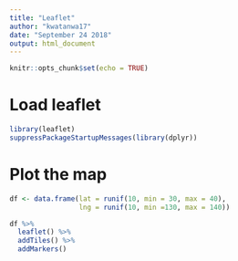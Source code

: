 ```yaml
---
title: "Leaflet"
author: "kwatanwa17"
date: "September 24 2018"
output: html_document
---
```


```r
knitr::opts_chunk$set(echo = TRUE)
```

# Load leaflet

```r
library(leaflet)
suppressPackageStartupMessages(library(dplyr))
```

# Plot the map

```r
df <- data.frame(lat = runif(10, min = 30, max = 40),
                 lng = runif(10, min =130, max = 140))

df %>% 
  leaflet() %>% 
  addTiles() %>% 
  addMarkers()
```